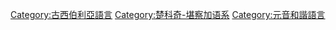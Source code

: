 [[Category:古西伯利亞語言|Category:古西伯利亞語言]]
[[Category:楚科奇-堪察加语系|Category:楚科奇-堪察加语系]]
[[Category:元音和諧語言|Category:元音和諧語言]]